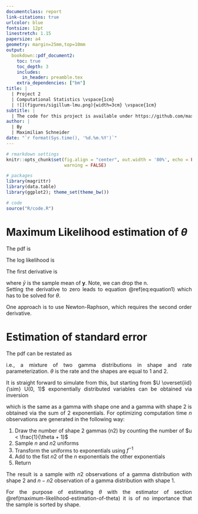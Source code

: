 ```yaml
---
documentclass: report
link-citations: true
urlcolor: blue
fontsize: 12pt
linestretch: 1.15
papersize: a4
geometry: margin=25mm,top=10mm
output:
  bookdown::pdf_document2:
    toc: true
    toc_depth: 3
    includes:
      in_header: preamble.tex
    extra_dependencies: ["bm"]
title: |
  | Project 2
  | Computational Statistics \vspace{1cm}
  | ![](figures/sigillum-lmu.png){width=3cm} \vspace{1cm}
subtitle: |
  | The code for this project is available under https://github.com/max607/computational-statistics-em.
author: |
  | By
  | Maximilian Schneider
date: "`r format(Sys.time(), '%d.%m.%Y')`"
---
```


<style>
body {
text-align: justify}
.main-container {
  max-width: 1000px;
  margin-left: auto;
  margin-right: auto;
}
</style>

```r
# rmarkdown settings
knitr::opts_chunk$set(fig.align = "center", out.width = '80%', echo = FALSE, message = FALSE,
                      warning = FALSE)

# packages
library(magrittr)
library(data.table)
library(ggplot2); theme_set(theme_bw())

# code
source("R/code.R")
```

# Maximum Likelihood estimation of $\theta$

The pdf is

\begin{equation}
  f(y_i; \theta) = \frac{\theta^2}{\theta + 1} (1 + y_i) \exp(-\theta y_i), i = 1 \dots n.
\end{equation}

The log likelihood is

\begin{align}
  \ell(\theta) &= 2n \log(\theta) - n \log(\theta + 1) - \theta \sum_{i = 1}^n y_i + c \\
               &\propto 2 \log(\theta) - \log(\theta + 1) - \theta \bar{y} + c.
\end{align}

The first derivative is

\begin{equation}
  \ell'(\theta) = \frac{2}{\theta} - \frac{1}{\theta + 1} - \bar{y},
\end{equation}

where $\bar{y}$ is the sample mean of $\bm{y}$.
Note, we can drop the n. \
Setting the derivative to zero leads to equation \@ref(eq:equation1) which has to be solved for $\theta$.

\begin{equation}
  \frac{\theta + 2}{\theta (\theta + 1)} = \bar{y}.
  (\#eq:equation1)
\end{equation}

One approach is to use Newton-Raphson, which requires the second order derivative.

\begin{equation}
  \ell''(\theta) = -\frac{2}{\theta^2} + \frac{1}{(\theta + 1)^2},
\end{equation}

# Estimation of standard error

The pdf can be restated as

\begin{equation}
  f(y_i; \theta) = \frac{\theta}{\theta + 1} \theta \exp(-\theta y_i) + \frac{1}{\theta + 1} \theta^2 y_i \exp(-\theta y_i),
\end{equation}

i.e., a mixture of two gamma distributions in shape and rate parameterization.
$\theta$ is the rate and the shapes are equal to 1 and 2.

It is straight forward to simulate from this, but starting from $U \overset{iid}{\sim} U(0, 1)$ exponentially distributed variables can be obtained via inversion

\begin{equation}
  f^{-1}(u; \theta) = - \frac{\log(u)}{\theta},
\end{equation}

which is the same as a gamma with shape one and a gamma with shape 2 is obtained via the sum of 2 exponentials.
For optimizing computation time $n$ observations are generated in the following way:

1) Draw the number of shape 2 gammas (n2) by counting the number of $u < \frac{1}{\theta + 1}$
1) Sample $n$ and $n2$ uniforms
1) Transform the uniforms to exponentials using $f^{-1}$
1) Add to the fist $n2$ of the $n$ exponentials the other exponentials
1) Return

The result is a sample with $n2$ observations of a gamma distribution with shape 2 and $n - n2$ observation of a gamma distribution with shape 1.

For the purpose of estimating $\theta$ with the estimator of section \@ref(maximum-likelihood-estimation-of-theta) it is of no importance that the sample is sorted by shape.

